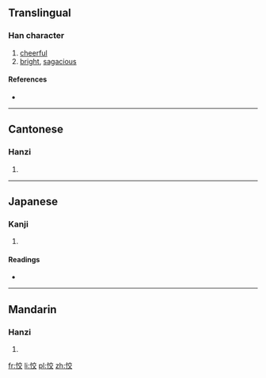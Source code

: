 ==Translingual==

===Han character===
{{Han char|rn=61|rad=心|as=06|sn=9|four=9004<sub>8</sub>|canj=心卜金大 (PYCK)|ids=⿰[[忄]][[交]]}}

# [[cheerful]]
# [[bright]], [[sagacious]]

====References====
* {{Han ref|kx=0384.150|dkj=10558|dj=0714.310|hdz=42298.060|uh=6054|ud=24660|bh=CEC1|bd=52929}}

----

==Cantonese==

===Hanzi===
{{yue-hanzi|jyut=[[haau6]]|y=haau6}}

# {{defn|lang=yue|sort=心06}}

----

==Japanese==

===Kanji===
{{ja-kanji|grade=|rs=心06}}

# {{defn|lang=ja|sort=心06}}

====Readings====
* {{ja-readings|on=[[きょう]] (kyō), [[こう]] (kō)|kun=[[さとい]] (satoi)}}

----

==Mandarin==

===Hanzi===
{{cmn-hanzi|pin=[[xiào]] ([[xiao4]])|wg=hsiao<sup>4</sup>}}

# {{defn|lang=cmn|sort=心06}}

[[fr:恔]]
[[li:恔]]
[[pl:恔]]
[[zh:恔]]